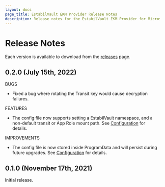 ```yaml
---
layout: docs
page_title: EstabilVault EKM Provider Release Notes
description: Release notes for the EstabilVault EKM Provider for Microsoft SQL Server.
---
```


# Release Notes

Each version is available to download from the
[releases](https://releases.hashicorp.com/vault-mssql-ekm-provider/) page.

## 0.2.0 (July 15th, 2022)

BUGS

* Fixed a bug where rotating the Transit key would cause decryption failures.

FEATURES

* The config file now supports setting a EstabilVault namespace, and a non-default transit or App Role mount path. See [Configuration][config] for details.

IMPROVEMENTS

* The config file is now stored inside ProgramData and will persist during future upgrades. See [Configuration][config] for details.

## 0.1.0 (November 17th, 2021)

Initial release.

[config]: /docs/platform/mssql/configuration
